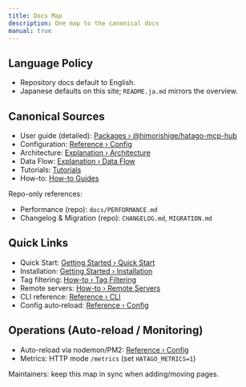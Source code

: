 ```yaml
---
title: Docs Map
description: One map to the canonical docs
manual: true
---
```


## Language Policy

- Repository docs default to English.
- Japanese defaults on this site; `README.ja.md` mirrors the overview.

## Canonical Sources

- User guide (detailed): [Packages › @himorishige/hatago-mcp-hub](/en/packages/mcp-hub/README/)
- Configuration: [Reference › Config](/en/reference/config/)
- Architecture: [Explanation › Architecture](/en/explanation/architecture/)
- Data Flow: [Explanation › Data Flow](/en/explanation/data-flow/)
- Tutorials: [Tutorials](/en/tutorials/)
- How-to: [How-to Guides](/en/how-to/)

Repo-only references:

- Performance (repo): `docs/PERFORMANCE.md`
- Changelog & Migration (repo): `CHANGELOG.md`, `MIGRATION.md`

## Quick Links

- Quick Start: [Getting Started › Quick Start](/en/getting-started/quick-start/)
- Installation: [Getting Started › Installation](/en/getting-started/installation/)
- Tag filtering: [How-to › Tag Filtering](/en/how-to/tag-filtering/)
- Remote servers: [How-to › Remote Servers](/en/how-to/remote-servers/)
- CLI reference: [Reference › CLI](/en/reference/cli/)
- Config auto‑reload: [Reference › Config](/en/reference/config/#auto-reload-configuration-changes)

## Operations (Auto-reload / Monitoring)

- Auto-reload via nodemon/PM2: [Reference › Config](/en/reference/config/#auto-reload-configuration-changes)
- Metrics: HTTP mode `/metrics` (set `HATAGO_METRICS=1`)

Maintainers: keep this map in sync when adding/moving pages.
